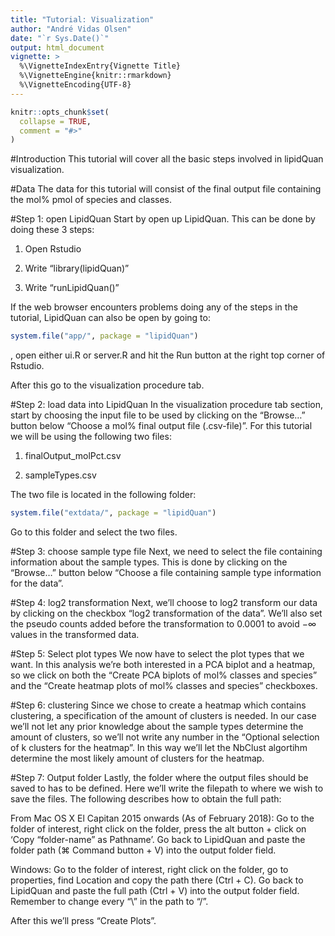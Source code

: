 ```yaml
---
title: "Tutorial: Visualization"
author: "André Vidas Olsen"
date: "`r Sys.Date()`"
output: html_document
vignette: >
  %\VignetteIndexEntry{Vignette Title}
  %\VignetteEngine{knitr::rmarkdown}
  %\VignetteEncoding{UTF-8}
---
```


```r
knitr::opts_chunk$set(
  collapse = TRUE,
  comment = "#>"
)
```

#Introduction
This tutorial will cover all the basic steps involved in lipidQuan visualization.

#Data
The data for this tutorial will consist of the final output file containing the mol% pmol of species and classes.

#Step 1: open LipidQuan
Start by open up LipidQuan. This can be done by doing these 3 steps:

1. Open Rstudio

2. Write "library(lipidQuan)"

3. Write "runLipidQuan()"

If the web browser encounters problems doing any of the steps in the tutorial, LipidQuan can also be open by going to:
```r
system.file("app/", package = "lipidQuan")
```
, open either ui.R or server.R and hit the Run button at the right top corner of Rstudio. 

After this go to the visualization procedure tab.


#Step 2: load data into LipidQuan
In the visualization procedure tab section, start by choosing the input file to be used by clicking on the "Browse..." button below "Choose a mol% final output file (.csv-file)". For this tutorial we will be using the following two files:

1. finalOutput_molPct.csv

2. sampleTypes.csv

The two file is located in the following folder:  
```r
system.file("extdata/", package = "lipidQuan")
```
Go to this folder and select the two files.

#Step 3: choose sample type file
Next, we need to select the file containing information about the sample types. This is done by clicking on the "Browse..." button below "Choose a file containing sample type information for the data".

#Step 4: log2 transformation
Next, we'll choose to log2 transform our data by clicking on the checkbox "log2 transformation of the data". We'll also set the pseudo counts added before the transformation to 0.0001 to avoid $-\infty$ values in the transformed data.

#Step 5: Select plot types
We now have to select the plot types that we want. In this analysis we're both interested in a PCA biplot and a heatmap, so we click on both the "Create PCA biplots of mol% classes and species" and the "Create heatmap plots of mol% classes and species" checkboxes.

#Step 6: clustering
Since we chose to create a heatmap which contains clustering, a specification of the amount of clusters is needed. In our case we'll not let any prior knowledge about the sample types determine the amount of clusters, so we'll not write any number in the "Optional selection of k clusters for the heatmap". In this way we'll let the NbClust algortihm determine the most likely amount of clusters for the heatmap.

#Step 7: Output folder
Lastly, the folder where the output files should be saved to has to be defined. Here we'll write the filepath to where we wish to save the files. The following describes how to obtain the full path:

From Mac OS X El Capitan 2015 onwards (As of February 2018): Go to the folder of interest, right click on the folder, press the alt button + click on 'Copy "folder-name" as Pathname'. Go back to LipidQuan and paste the folder path (&#8984; Command button + V) into the output folder field.

Windows: Go to the folder of interest, right click on the folder, go to properties, find Location and copy the path there (Ctrl + C). Go back to LipidQuan and paste the full path (Ctrl + V) into the output folder field. Remember to change every "\\" in the path to "/". 

After this we'll press "Create Plots".



